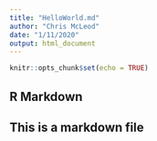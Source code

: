 ```yaml
---
title: "HelloWorld.md"
author: "Chris McLeod"
date: "1/11/2020"
output: html_document
---
```


```r
knitr::opts_chunk$set(echo = TRUE)
```

## R Markdown

## This is a markdown file
